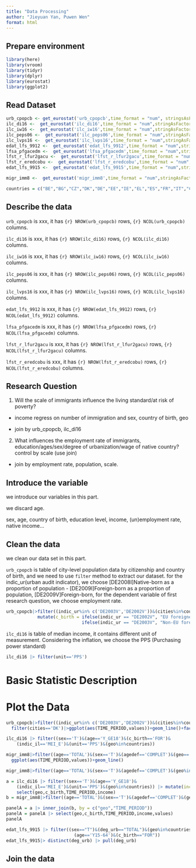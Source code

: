 ```yaml
---
title: "Data Processing"
author: "Jieyuan Yan, Puwen Wen"
format: html
---
```


## Prepare environment
```r
library(here)
library(vroom)
library(tidyr)
library(dplyr)
library(eurostat)
library(ggplot2)
```

## Read Dataset
```r
urb_cpopcb <- get_eurostat('urb_cpopcb',time_format = "num", stringsAsFactors = TRUE)
ilc_di16 <-  get_eurostat('ilc_di16',time_format = "num",stringAsFactors = TRUE)
ilc_iw16 <-  get_eurostat('ilc_iw16',time_format = "num",stringAsFactors = TRUE)
ilc_peps06 <-  get_eurostat('ilc_peps06',time_format = "num",stringAsFactors = TRUE)
ilc_lvps16 <-  get_eurostat('ilc_lvps16',time_format = "num",stringAsFactors = TRUE)
edat_lfs_9912 <-  get_eurostat('edat_lfs_9912',time_format = "num",stringAsFactors = TRUE)
lfsa_pfgacedm <-  get_eurostat('lfsa_pfgacedm',time_format = "num",stringAsFactors = TRUE)
lfst_r_lfur2gacu <-  get_eurostat('lfst_r_lfur2gacu',time_format = "num",stringAsFactors = TRUE)
lfst_r_eredcobu <-  get_eurostat('lfst_r_eredcobu',time_format = "num",stringAsFactors = TRUE)
edat_lfs_9915 <-  get_eurostat('edat_lfs_9915',time_format = "num",stringAsFactors = TRUE)

migr_imm8 <-  get_eurostat('migr_imm8',time_format = "num",stringAsFactors = TRUE)
```

```r
countries = c("BE","BG","CZ","DK","DE","EE","IE","EL","ES","FR","IT","CY","LV","LT","LU","HU","MT","NL","AT","PL","PT","RO","SI","SK","FI","SE","NO","CH","UK")

```

## Describe the data

`urb_cpopcb` is xxx, it has `{r} NROW(urb_cpopcb)` rows, `{r} NCOL(urb_cpopcb)` columns.

`ilc_di16` is xxx, it has `{r} NROW(ilc_di16)` rows, `{r} NCOL(ilc_di16)` columns.

`ilc_iw16` is xxx, it has `{r} NROW(ilc_iw16)` rows, `{r} NCOL(ilc_iw16)` columns.

`ilc_peps06` is xxx, it has `{r} NROW(ilc_peps06)` rows, `{r} NCOL(ilc_peps06)` columns.

`ilc_lvps16` is xxx, it has `{r} NROW(ilc_lvps16)` rows, `{r} NCOL(ilc_lvps16)` columns.

`edat_lfs_9912` is xxx, it has `{r} NROW(edat_lfs_9912)` rows, `{r} NCOL(edat_lfs_9912)` columns.

`lfsa_pfgacedm` is xxx, it has `{r} NROW(lfsa_pfgacedm)` rows, `{r} NCOL(lfsa_pfgacedm)` columns.

`lfst_r_lfur2gacu` is xxx, it has `{r} NROW(lfst_r_lfur2gacu)` rows, `{r} NCOL(lfst_r_lfur2gacu)` columns.

`lfst_r_eredcobu` is xxx, it has `{r} NROW(lfst_r_eredcobu)` rows, `{r} NCOL(lfst_r_eredcobu)` columns.

## Research Question

1. Will the scale of immigrants influence the living standard/at risk of poverty? 

- income regress on number of immigration and sex, country of birth, geo

- join by urb_cpopcb, ilc_di16

2. What influences the employment rate of immigrants, education/ages/sex/degree of urbanization/wage of native country? control by scale (use join)

- join by employment rate, population, scale.


## Introduce the variable

we introduce our variables in this part.

we discard age.

sex, age, country of birth, education level, income, (un)employment rate, native income...  

## Clean the data

we clean our data set in this part.

`urb_cpopcb` is table of city-level population data by citizenship and country of birth, and we need to use `filter` method to extract our dataset.
for the indic_ur(urban audit indicator), we choose [DE2008I]Native-born as a proportion of population
- [DE2009I]Foreign-born as a proportion of population, [DE2009V]Foreign-born, 
for the dependent variable of first research question, we choose employment rate.


```r
urb_cpopcb|>filter((indic_ur%in% c('DE2003V','DE2002V'))&(cities%in%countries)) |> 
            mutate(c_birth = ifelse(indic_ur == "DE2002V", "EU foreigners", 
                             ifelse(indic_ur == "DE2003V", "Non-EU foreigners", "Other")))
```

`ilc_di16` is table of median income, it contains different unit of measurement. Considering the inflation, we choose the PPS (Purchasing power standard)
```r
ilc_di16 |> filter(unit=='PPS')
```


# Basic Statistic Description 


# Plot the Data
```r
urb_cpopcb|>filter((indic_ur%in% c('DE2003V','DE2002V'))&(cities%in%countries))|>
  filter(cities=='DK')|>ggplot(aes(TIME_PERIOD,values))+geom_line()+facet_grid(vars(indic_ur))
```

```r
ilc_di16 |> filter((sex=='T')&(age=='Y_GE18')&(c_birth=='FOR')&
    (indic_il=='MEI_E')&(unit=='PPS')&(geo%in%countries))

```


```r
migr_imm8|>filter((age=='TOTAL')&(sex=='T')&(agedef=='COMPLET')&(geo=='PL')) |>
  ggplot(aes(TIME_PERIOD,values))+geom_line()
```

```r
migr_imm8|>filter((age=='TOTAL')&(sex=='T')&(agedef=='COMPLET')&(geo%in%countries))
```


```r
a = ilc_di16 |> filter((sex=='T')&(age=='Y_GE18')&
    (indic_il=='MEI_E')&(unit=='PPS')&(geo%in%countries)) |> mutate(income=values) |>
    select(geo,c_birth,TIME_PERIOD,income)
b = migr_imm8|>filter((age=='TOTAL')&(sex=='T')&(agedef=='COMPLET')&(geo%in%countries))

panelA = a |> inner_join(b, by = c("geo","TIME_PERIOD"))
panelA = panelA |> select(geo,c_birth,TIME_PERIOD,income,values)
panelA
```
```r
edat_lfs_9915 |> filter((sex=="T")&(deg_urb=="TOTAL")&(geo%in%countries)&(isced11=="ED5-8")&
                          (age=='Y15-64')&(c_birth=="FOR"))
edat_lfs_9915|> distinct(deg_urb) |> pull(deg_urb)
```


## Join the data

##


